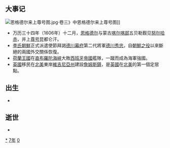 {{yearTOC|1607|明'''[[万历|万历]]三十五年'''；越南莫朝'''[[乾统_(莫敬恭)|乾统]]十五年'''，后黎朝'''[[弘定|弘定]]八年'''；日本'''[[慶長|慶長]]十二年'''}}
== 大事记 ==
[[File:恩格德尔来上尊号图.jpg|thumb]]·卷三》中恩格德尔来上尊号图]]
*万历三十四年（1606年）十二月，[[恩格德尔|恩格德尔]]与蒙古[[喀尔喀部|喀尔喀部]]五贝勒觐见[[努尔哈赤|努尔哈赤]]，并上[[尊号|尊号]]昆都仑汗。
*[[李氏朝鮮|李氏朝鮮]]正式派遣使節拜謁[[德川幕府|德川幕府]]第二代將軍[[德川秀忠|德川秀忠]]，自[[朝鮮之役|朝鮮之役]]以來斷絕的兩國外交關係恢復。
*[[荷蘭王國|荷蘭王國]]在[[直布羅陀海峽|直布羅陀海峽]]大敗[[西班牙帝國|西班牙帝國]]艦隊，一蹴而成為海軍強國。
*[[英國|英國]]移民在[[北美|北美]]東岸[[維吉尼亞州|維吉尼亞州]]建設[[詹姆斯鎮|詹姆斯鎮]]，是[[英國|英國]]在[[北美|北美]]的第一個定居點。

== 出生 ==
*

== 逝世 ==
{{Wikisource year mention}}
*

[[Category:1607年|*]]
[[Category:1600年代|7年]]
[[Category:17世纪各年|0]]